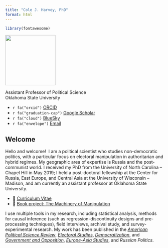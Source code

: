 ```yaml
---
title: "Cole J. Harvey, PhD"
format: html
---
```


```r
library(fontawesome)

```

::: {.grid .gap-4 .align-items-start}
<!-- Left Column: Contact Card -->

::: {.g-col-12 .g-col-md-4}
![](images/profile.jpg){.rounded-profile width="160"}

Assistant Professor of Political Science\
Oklahoma State University

<div>

-   `r fa("orcid")` [ORCID](https://orcid.org/0000-0001-8202-250X)
-   `r fa("graduation-cap")` [Google Scholar](https://scholar.google.com/citations?user=8HbBW2oAAAAJ&hl=en)
-   `r fa("cloud")` [BlueSky](https://bsky.app/profile/colejharvey.bsky.social)
-   `r fa("envelope")` [Email](mailto:cole.j.harvey@okstate.edu)

</div>
:::

<!-- Right Column: Bio and Links -->

::: {.g-col-12 .g-col-md-8}
## Welcome

Hello and welcome!  I am a political scientist who studies non-democratic politics, with a particular focus on electoral manipulation in authoritarian and hybrid regimes. My geographic area of expertise is Russia and the post-communist world. I received my PhD from the University of North Carolina -- Chapel Hill in May 2019; I held a post-doctoral fellowship at the Center for Russia, East Europe, and Central Asia at the University of Wisconsin -- Madison, and am currently an assistant professor at Oklahoma State University.

-   📄 [Curriculum Vitae](cv.qmd)
-   📘 [Book project: The Machinery of Manipulation](book.qmd)

I use multiple tools in my research, including statistical analysis, methods for causal inference (such as regression-discontinuity designs and pre-processing techniques), field interviews, archival study, and survey-experimental research. My work has been published in the [*American Political Science Review*](https://doi.org/10.1017/S0003055422000090), [*Electoral Studies*](https://doi.org/10.1016/j.electstud.2015.11.004), [*Democratization*](http://dx.doi.org/10.1080/13510347.2017.1304380), and [*Government and Opposition*](https://www.cambridge.org/core/journals/government-and-opposition/article/methods-of-election-manipulation-and-the-likelihood-of-postelection-protest/CD08A891E3804C45D28F31E07828AD00), [*Europe-Asia Studies*](https://doi.org/10.1080/09668136.2019.1681363), and *Russian Politics*.
:::
:::
